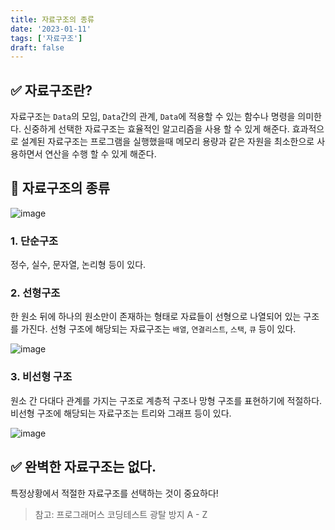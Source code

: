 ```yaml
---
title: 자료구조의 종류
date: '2023-01-11'
tags: ['자료구조']
draft: false
---
```


## ✅ 자료구조란?

자료구조는 `Data`의 모임, `Data`간의 관계, `Data`에 적용할 수 있는 함수나 명령을 의미한다. 신중하게 선택한 자료구조는 효율적인 알고리즘을 사용 할 수 있게 해준다. 효과적으로 설계된 자료구조는 프로그램을 실행했을때 메모리 용량과 같은 자원을 최소한으로 사용하면서 연산을 수행 할 수 있게 해준다.

## 📃 자료구조의 종류

![image](https://user-images.githubusercontent.com/72537762/211773319-e08ee910-1659-4a2e-b436-0290289c405e.png)

### 1. 단순구조

정수, 실수, 문자열, 논리형 등이 있다.

### 2. 선형구조

한 원소 뒤에 하나의 원소만이 존재하는 형태로 자료들이 선형으로 나열되어 있는 구조를 가진다. 선형 구조에 해당되는 자료구조는 `배열`, `연결리스트`, `스택`, `큐` 등이 있다.

![image](https://user-images.githubusercontent.com/72537762/211773562-fed1f063-17a2-45fb-b59b-b9805014a421.png)

### 3. 비선형 구조

원소 간 다대다 관계를 가지는 구조로 계층적 구조나 망형 구조를 표현하기에 적절하다. 비선형 구조에 해당되는 자료구조는 트리와 그래프 등이 있다.

![image](https://user-images.githubusercontent.com/72537762/211773622-4e385480-fa4f-4871-9d08-8f05918943f1.png)

## ✅ 완벽한 자료구조는 없다.

특정상황에서 적절한 자료구조를 선택하는 것이 중요하다!

> 참고: 프로그래머스 코딩테스트 광탈 방지 A - Z
